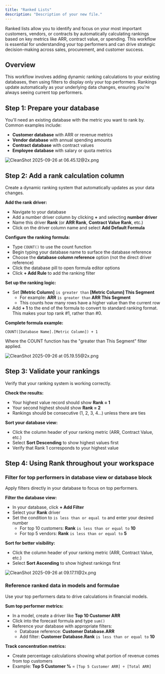 ```yaml
---
title: "Ranked Lists"
description: "Description of your new file."
---
```


Ranked lists allow you to identify and focus on your most important customers, vendors, or contracts by automatically calculating rankings based on key metrics like ARR, contract value, or spending. This workflow is essential for understanding your top performers and can drive strategic decision-making across sales, procurement, and customer success.

## Overview

This workflow involves adding dynamic ranking calculations to your existing databases, then using filters to display only your top performers. Rankings update automatically as your underlying data changes, ensuring you're always seeing current top performers.

## Step 1: Prepare your database

You'll need an existing database with the metric you want to rank by. Common examples include:

- **Customer database** with ARR or revenue metrics
- **Vendor database** with annual spending amounts
- **Contract database** with contract values
- **Employee database** with salary or quota metrics

![CleanShot 2025-09-26 at 06.45.12@2x.png](/images/CleanShot2025-09-26at06.45.12@2x.png)

## Step 2: Add a rank calculation column

Create a dynamic ranking system that automatically updates as your data changes.

**Add the rank driver:**

- Navigate to your database
- Add a number driver column by clicking **\+** and selecting **number driver**
- Name this driver **Rank** (or **ARR Rank**, **Contract Value Rank**, etc.)
- Click on the driver column name and select **Add Default Formula**

**Configure the ranking formula:**

- Type `COUNT()` to use the count function
- Begin typing your database name to surface the database reference
- Choose the **database column reference** option (not the direct driver reference)
- Click the database pill to open formula editor options
- Click **\+ Add Rule** to add the ranking filter

**Set up the ranking logic:**

- Set **[Metric Column]** `is greater than` **[Metric Column] This Segment**
  - For example: **ARR** `is greater than` **ARR This Segment**
  - This counts how many rows have a higher value than the current row
- Add **\+ 1** to the end of the formula to convert to standard ranking format. This makes your top rank #1, rather than #0.

**Complete formula example:**

`COUNT([Database Name].[Metric Column]) + 1`

Where the COUNT function has the "greater than This Segment" filter applied.

![CleanShot 2025-09-26 at 05.19.55@2x.png](/CleanShot2025-09-26at06.49.02@2x.png)

## Step 3: Validate your rankings

Verify that your ranking system is working correctly.

**Check the results:**

- Your highest value record should show **Rank = 1**
- Your second highest should show **Rank = 2**
- Rankings should be consecutive (1, 2, 3, 4...) unless there are ties

**Sort your database view:**

- Click the column header of your ranking metric (ARR, Contract Value, etc.)
- Select **Sort Descending** to show highest values first
- Verify that Rank 1 corresponds to your highest value

## Step 4: Using Rank throughout your workspace

### Filter for top performers in database view or database block

Apply filters directly in your database to focus on top performers.

**Filter the database view:**

- In your database, click **\+ Add Filter**
- Select your **Rank** driver
- Set the condition to `is less than or equal to` and enter your desired number
  - For top 10 customers: **Rank** `is less than or equal to` **10**
  - For top 5 vendors: **Rank** `is less than or equal to` **5**

**Sort for better visibility:**

- Click the column header of your ranking metric (ARR, Contract Value, etc.)
- Select **Sort Ascending** to show highest rankings first

![CleanShot 2025-09-26 at 09.17.11@2x.png](/images/CleanShot2025-09-26at09.17.11@2x.png)

### Reference ranked data in models and formulae

Use your top performers data to drive calculations in financial models.

**Sum top performer metrics:**

- In a model, create a driver like **Top 10 Customer ARR**
- Click into the forecast formula and type `sum()`
- Reference your database with appropriate filters:
  - Database reference: **Customer Database.ARR**
  - Add filter: **Customer Database.Rank** `is less than or equal to` **10**

**Track concentration metrics:**

- Create percentage calculations showing what portion of revenue comes from top customers
- Example: **Top 5 Customer %** = `[Top 5 Customer ARR] ÷ [Total ARR]`